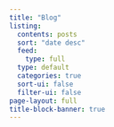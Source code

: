```yaml
---
title: "Blog"
listing:
  contents: posts
  sort: "date desc"
  feed: 
    type: full
  type: default
  categories: true
  sort-ui: false
  filter-ui: false
page-layout: full
title-block-banner: true
---
```



